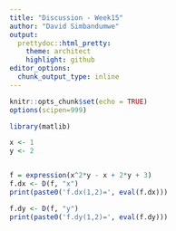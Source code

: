 ```yaml
---
title: "Discussion - Week15"
author: "David Simbandumwe"
output:
  prettydoc::html_pretty:
    theme: architect
    highlight: github
editor_options: 
  chunk_output_type: inline
---
```


```r
knitr::opts_chunk$set(echo = TRUE)
options(scipen=999)
```

```r

library(matlib) 

```



```r
x <- 1
y <- 2


f = expression(x^2*y - x + 2*y + 3)
f.dx <- D(f, "x")
print(paste0('f.dx(1,2)=', eval(f.dx)))

f.dy <- D(f, "y")
print(paste0('f.dy(1,2)=', eval(f.dy)))

```




